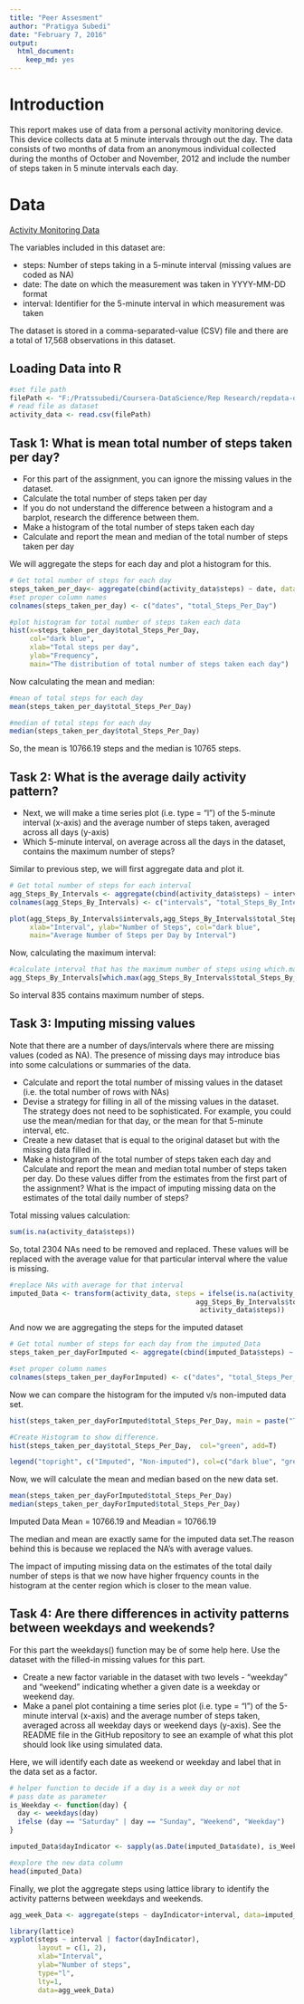 ```yaml
---
title: "Peer Assesment"
author: "Pratigya Subedi"
date: "February 7, 2016"
output: 
  html_document: 
    keep_md: yes
---
```


# Introduction

This report makes use of data from a personal activity monitoring device. This device collects data at 5 minute intervals through out the day. The data consists of two months of data from an anonymous individual collected during the months of October and November, 2012 and include the number of steps taken in 5 minute intervals each day.


# Data

[Activity Monitoring Data](https://d396qusza40orc.cloudfront.net/repdata%2Fdata%2Factivity.zip)
 
The variables included in this dataset are:

* steps: Number of steps taking in a 5-minute interval (missing values are coded as NA)
* date: The date on which the measurement was taken in YYYY-MM-DD format
* interval: Identifier for the 5-minute interval in which measurement was taken

The dataset is stored in a comma-separated-value (CSV) file and there are a total of 17,568 observations in this dataset.


## Loading Data into R

```r
#set file path
filePath <- "F:/Pratssubedi/Coursera-DataScience/Rep Research/repdata-data-activity/activity.csv"
# read file as dataset
activity_data <- read.csv(filePath)
```


## Task 1: What is mean total number of steps taken per day?

* For this part of the assignment, you can ignore the missing values in the dataset.
* Calculate the total number of steps taken per day
* If you do not understand the difference between a histogram and a barplot, research the   difference between them. 
* Make a histogram of the total number of steps taken each day
* Calculate and report the mean and median of the total number of steps taken per day

We will aggregate the steps for each day and plot a histogram for this.

```r
# Get total number of steps for each day
steps_taken_per_day<- aggregate(cbind(activity_data$steps) ~ date, data=activity_data, FUN=sum)
#set proper column names
colnames(steps_taken_per_day) <- c("dates", "total_Steps_Per_Day")

#plot histogram for total number of steps taken each data
hist(x=steps_taken_per_day$total_Steps_Per_Day,
     col="dark blue",
     xlab="Total steps per day",
     ylab="Frequency",
     main="The distribution of total number of steps taken each day")

```

Now calculating the mean and median:

```r
#mean of total steps for each day
mean(steps_taken_per_day$total_Steps_Per_Day)

#median of total steps for each day
median(steps_taken_per_day$total_Steps_Per_Day)
```


So, the mean is 10766.19 steps and the median is 10765 steps.

## Task 2: What is the average daily activity pattern?

* Next, we will make a time series plot (i.e. type = "l") of the 5-minute interval (x-axis) and the average number of steps taken, averaged across all days (y-axis)
* Which 5-minute interval, on average across all the days in the dataset, contains the maximum number of steps?


Similar to previous step, we will first aggregate data and plot it.

```r
# Get total number of steps for each interval
agg_Steps_By_Intervals <- aggregate(cbind(activity_data$steps) ~ interval, data=activity_data, FUN=mean)
colnames(agg_Steps_By_Intervals) <- c("intervals", "total_Steps_By_Interval")

plot(agg_Steps_By_Intervals$intervals,agg_Steps_By_Intervals$total_Steps_By_Interval, type="l", 
     xlab="Interval", ylab="Number of Steps", col="dark blue",
     main="Average Number of Steps per Day by Interval")
```

Now, calculating the maximum interval: 
```r
#calculate interval that has the maximum number of steps using which.max function
agg_Steps_By_Intervals[which.max(agg_Steps_By_Intervals$total_Steps_By_Interval),1]
```

So interval 835 contains maximum number of steps.

## Task 3: Imputing missing values

Note that there are a number of days/intervals where there are missing values (coded as NA). The presence of missing days may introduce bias into some calculations or summaries of the data.

* Calculate and report the total number of missing values in the dataset (i.e. the total number of rows with NAs)
* Devise a strategy for filling in all of the missing values in the dataset. The strategy does not need to be sophisticated. For example, you could use the mean/median for that day, or the mean for that 5-minute interval, etc.
* Create a new dataset that is equal to the original dataset but with the missing data filled in.
* Make a histogram of the total number of steps taken each day and Calculate and report the mean and median total number of steps taken per day. Do these values differ from the estimates from the first part of the assignment? What is the impact of imputing missing data on the estimates of the total daily number of steps?

Total missing values calculation: 
```r
sum(is.na(activity_data$steps))

```

So, total 2304 NAs need to be removed and replaced.
These values will be replaced with the average value for that particular interval where the value is missing.

```r
#replace NAs with average for that interval
imputed_Data <- transform(activity_data, steps = ifelse(is.na(activity_data$steps),
                                              agg_Steps_By_Intervals$total_Steps_By_Interval[match(activity_data$interval, agg_Steps_By_Intervals$intervals)], 
                                               activity_data$steps))

```

And now we are aggregating the steps for the imputed dataset

```r
# Get total number of steps for each day from the imputed_Data
steps_taken_per_dayForImputed <- aggregate(cbind(imputed_Data$steps) ~ date, data=imputed_Data, FUN=sum)

#set proper column names
colnames(steps_taken_per_dayForImputed) <- c("dates", "total_Steps_Per_Day")

```

Now we can compare the histogram for the imputed v/s non-imputed data set.

```r
hist(steps_taken_per_dayForImputed$total_Steps_Per_Day, main = paste("Total Steps Each Day"), col="dark blue", xlab="Number of Steps")

#Create Histogram to show difference. 
hist(steps_taken_per_day$total_Steps_Per_Day,  col="green", add=T)

legend("topright", c("Imputed", "Non-imputed"), col=c("dark blue", "green"), lwd=10)

```

Now, we will calculate the mean and median based on the new data set.

```r
mean(steps_taken_per_dayForImputed$total_Steps_Per_Day)
median(steps_taken_per_dayForImputed$total_Steps_Per_Day)
```

Imputed Data Mean = 10766.19 and Meadian = 10766.19

The median and mean are exactly same for the imputed data set.The reason behind this is because we replaced the NA's with average values.

The impact of imputing missing data on the estimates of the total daily number of steps is that 
we now have higher frquency counts in the histogram at the center region which is closer to the mean value.

## Task 4: Are there differences in activity patterns between weekdays and weekends?

For this part the weekdays() function may be of some help here. Use the dataset with the filled-in missing values for this part.

* Create a new factor variable in the dataset with two levels - "weekday" and "weekend" indicating whether a given date is a weekday or weekend day.
* Make a panel plot containing a time series plot (i.e. type = "l") of the 5-minute interval (x-axis) and the average number of steps taken, averaged across all weekday days or weekend days (y-axis). See the README file in the GitHub repository to see an example of what this plot should look like using simulated data.

Here, we will identify each date as weekend or weekday and label that in the data set as a factor.

```r
# helper function to decide if a day is a week day or not
# pass date as parameter
is_Weekday <- function(day) {
  day <- weekdays(day)
  ifelse (day == "Saturday" | day == "Sunday", "Weekend", "Weekday")
}

imputed_Data$dayIndicator <- sapply(as.Date(imputed_Data$date), is_Weekday)

#explore the new data column
head(imputed_Data)

```

Finally, we plot the aggregate steps using lattice library to identify the  activity patterns between weekdays and weekends.

```r

agg_week_Data <- aggregate(steps ~ dayIndicator+interval, data=imputed_Data, FUN=mean)

library(lattice)
xyplot(steps ~ interval | factor(dayIndicator),
       layout = c(1, 2),
       xlab="Interval",
       ylab="Number of steps",
       type="l",
       lty=1,
       data=agg_week_Data)

```



